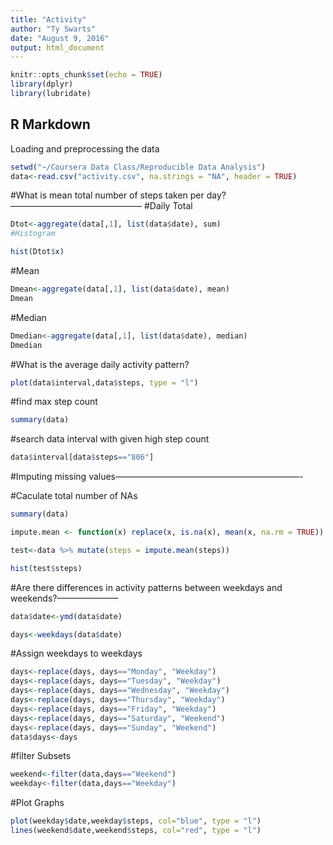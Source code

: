 ---
title: "Activity"
author: "Ty Swarts"
date: "August 9, 2016"
output: html_document
---

```{r setup, include=FALSE}
knitr::opts_chunk$set(echo = TRUE)
library(dplyr)
library(lubridate)
```

## R Markdown

Loading and preprocessing the data

```{r, echo=TRUE}
setwd("~/Coursera Data Class/Reproducible Data Analysis")
data<-read.csv("activity.csv", na.strings = "NA", header = TRUE)
```

#What is mean total number of steps taken per day?---------------------------------------------
#Daily Total
```{r, echo=TRUE}
Dtot<-aggregate(data[,1], list(data$date), sum)
#Histogram
```

```{r, echo=TRUE}
hist(Dtot$x)
```
#Mean
```{r, echo=TRUE}
Dmean<-aggregate(data[,1], list(data$date), mean)
Dmean
```
#Median
```{r, echo=TRUE}
Dmedian<-aggregate(data[,1], list(data$date), median)
Dmedian
```

#What is the average daily activity pattern?


```{r, echo=TRUE}
plot(data$interval,data$steps, type = "l")
```
#find max step count
```{r, echo=TRUE}
summary(data)
```
#search data interval with given high step count
```{r, echo=TRUE}
data$interval[data$steps=="806"]
```
#Imputing missing values----------------------------------------------------------------

#Caculate total number of NAs

```{r, echo=TRUE}
summary(data)

impute.mean <- function(x) replace(x, is.na(x), mean(x, na.rm = TRUE))

test<-data %>% mutate(steps = impute.mean(steps))
```

```{r, echo=TRUE}
hist(test$steps)
```

#Are there differences in activity patterns between weekdays and weekends?---------------------
```{r, echo=TRUE}
data$date<-ymd(data$date)

days<-weekdays(data$date)
```
#Assign weekdays to weekdays
```{r, echo=TRUE}
days<-replace(days, days=="Monday", "Weekday")
days<-replace(days, days=="Tuesday", "Weekday")
days<-replace(days, days=="Wednesday", "Weekday")
days<-replace(days, days=="Thursday", "Weekday")
days<-replace(days, days=="Friday", "Weekday")
days<-replace(days, days=="Saturday", "Weekend")
days<-replace(days, days=="Sunday", "Weekend")
data$days<-days
```
#filter Subsets
```{r, echo=TRUE}
weekend<-filter(data,days=="Weekend")
weekday<-filter(data,days=="Weekday")
```
#Plot Graphs
```{r, echo=TRUE}
plot(weekday$date,weekday$steps, col="blue", type = "l")
lines(weekend$date,weekend$steps, col="red", type = "l")
```
